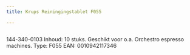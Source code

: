 ```yaml
---
title: Krups Reiningingstablet F055

---
```



<Image src={imageProduct} width={imageProduct.width} alt="" />


144-340-0103
Inhoud: 10 stuks.
Geschikt voor o.a. Orchestro espresso machines.
Type: F055
EAN: 0010942117346
